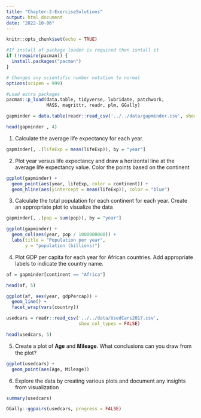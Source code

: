 ```yaml
---
title: "Chapter-2-ExerciseSolutions"
output: html_document
date: "2022-10-06"
---
```


```r
knitr::opts_chunk$set(echo = TRUE)

#If install of package loader is required then isntall it
if (!require(pacman)) {
  install.packages("pacman")
}

# Changes any scientific number notation to normal
options(scipen = 999) 

#Load extra packages
pacman::p_load(data.table, tidyverse, lubridate, patchwork, 
               MASS, magrittr, readr, plm, GGally)

```

```r

gapminder = data.table(readr::read_csv('../../data/gapminder.csv', show_col_types = FALSE))

head(gapminder , 4)

```

1. Calculate the average life expectancy for each year.

```r

gapminder[, .(lifeExp = mean(lifeExp)), by = "year"]

```

2. Plot year versus life expectancy and draw a horizontal line at the average life expectancy value. Color the points based on the continent

```r

ggplot(gapminder) +
  geom_point(aes(year, lifeExp, color = continent)) +
  geom_hline(aes(yintercept = mean(lifeExp)), color = "blue")

```

3. Calculate the total population for each continent for each year. Create an appropriate plot to visualize the data

```r

gapminder[, .(pop = sum(pop)), by = "year"]

```

```r

ggplot(gapminder) +
  geom_col(aes(year, pop / 1000000000)) +
  labs(title = "Population per year",
       y = "population (billions)")

```

4. Plot GDP per capita for each year for African countries. Add appropriate labels to indicate the country name.

```r

af = gapminder[continent == "Africa"]

head(af, 5)

```

```r

ggplot(af, aes(year, gdpPercap)) +
  geom_line() +
  facet_wrap(vars(country))

```

```r

usedcars = readr::read_csv('../../data/UsedCars2017.csv',
                           show_col_types = FALSE)

head(usedcars, 5)

```

5. Create a plot of 𝐀𝐠𝐞 and 𝐌𝐢𝐥𝐞𝐚𝐠𝐞. What conclusions can you draw from the plot?

```r

ggplot(usedcars) +
  geom_point(aes(Age, Mileage))

```

6. Explore the data by creating various plots and document any insights from visualization

```r

summary(usedcars)

```

```r

GGally::ggpairs(usedcars, progress = FALSE)

```

